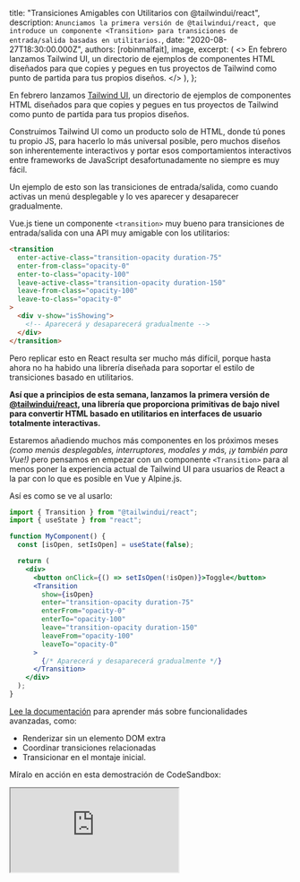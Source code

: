 
  title: "Transiciones Amigables con Utilitarios con @tailwindui/react",
  description: `Anunciamos la primera versión de @tailwindui/react, que introduce un componente <Transition> para transiciones de entrada/salida basadas en utilitarios.`,
  date: "2020-08-27T18:30:00.000Z",
  authors: [robinmalfait],
  image,
  excerpt: (
    <>
      En febrero lanzamos <Link href="https://tailwindui.com">Tailwind UI</Link>, un directorio de ejemplos de componentes
      HTML diseñados para que copies y pegues en tus proyectos de Tailwind como punto de partida para tus propios diseños.
    </>
  ),
};

En febrero lanzamos [Tailwind UI](https://tailwindui.com), un directorio de ejemplos de componentes HTML diseñados para que copies y pegues en tus proyectos de Tailwind como punto de partida para tus propios diseños.

Construimos Tailwind UI como un producto solo de HTML, donde tú pones tu propio JS, para hacerlo lo más universal posible, pero muchos diseños son inherentemente interactivos y portar esos comportamientos interactivos entre frameworks de JavaScript desafortunadamente no siempre es muy fácil.

Un ejemplo de esto son las transiciones de entrada/salida, como cuando activas un menú desplegable y lo ves aparecer y desaparecer gradualmente.

Vue.js tiene un componente `<transition>` muy bueno para transiciones de entrada/salida con una API muy amigable con los utilitarios:

```html
<transition
  enter-active-class="transition-opacity duration-75"
  enter-from-class="opacity-0"
  enter-to-class="opacity-100"
  leave-active-class="transition-opacity duration-150"
  leave-from-class="opacity-100"
  leave-to-class="opacity-0"
>
  <div v-show="isShowing">
    <!-- Aparecerá y desaparecerá gradualmente -->
  </div>
</transition>
```

Pero replicar esto en React resulta ser mucho más difícil, porque hasta ahora no ha habido una librería diseñada para soportar el estilo de transiciones basado en utilitarios.

**Así que a principios de esta semana, lanzamos la primera versión de [@tailwindui/react](https://github.com/tailwindlabs/tailwindui-react), una librería que proporciona primitivas de bajo nivel para convertir HTML basado en utilitarios en interfaces de usuario totalmente interactivas.**

Estaremos añadiendo muchos más componentes en los próximos meses _(como menús desplegables, interruptores, modales y más, ¡y también para Vue!)_ pero pensamos en empezar con un componente `<Transition>` para al menos poner la experiencia actual de Tailwind UI para usuarios de React a la par con lo que es posible en Vue y Alpine.js.

Así es como se ve al usarlo:

```jsx
import { Transition } from "@tailwindui/react";
import { useState } from "react";

function MyComponent() {
  const [isOpen, setIsOpen] = useState(false);

  return (
    <div>
      <button onClick={() => setIsOpen(!isOpen)}>Toggle</button>
      <Transition
        show={isOpen}
        enter="transition-opacity duration-75"
        enterFrom="opacity-0"
        enterTo="opacity-100"
        leave="transition-opacity duration-150"
        leaveFrom="opacity-100"
        leaveTo="opacity-0"
      >
        {/* Aparecerá y desaparecerá gradualmente */}
      </Transition>
    </div>
  );
}
```

[Lee la documentación](https://github.com/tailwindlabs/tailwindui-react) para aprender más sobre funcionalidades avanzadas, como:

- Renderizar sin un elemento DOM extra
- Coordinar transiciones relacionadas
- Transicionar en el montaje inicial.

Míralo en acción en esta demostración de CodeSandbox:

<Iframe src="https://codesandbox.io/embed/dreamy-villani-1lz49?fontsize=14&hidenavigation=1&module=%2Fsrc%2FApp.js&view=preview" />

Pruébalo en tus proyectos, y si encuentras algún problema, [reporta un issue en GitHub](https://github.com/tailwindlabs/tailwindui-react).

¿Quieres hablar sobre esta publicación? <a href="https://github.com/tailwindcss/tailwindcss/discussions/2262">Discútelo en GitHub →</a>
